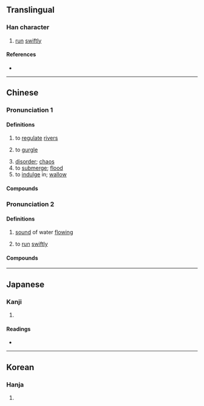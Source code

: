 {{character info/new}}
==Translingual==

===Han character===
{{Han char|rn=85|rad=水|as=04|sn=7|four=36100|canj=EA,XXEA|ids=⿰氵曰}}

# [[run]] [[swiftly]]

====References====
* {{Han ref|kx=0607.110|dkj=17153|dj=1000.120|hdz=31565.010|uh=6C69|ud=27753|bh=CB53|bd=52051}}

----

==Chinese==
{{zh-forms}}

===Pronunciation 1===
{{zh-pron
|m=gǔ
|c=gwat1
|mc=y
|oc=y
|ma=
|cat=v
}}

====Definitions====
{{zh-hanzi}}

# to [[regulate]] [[rivers]]
# {{lb|zh|onomatopoeia}} to [[gurgle]]
# [[disorder]]; [[chaos]]
# to [[submerge]]; [[flood]]
# to [[indulge]] in; [[wallow]]

====Compounds====
{{zh-der|汩暗|汩汩|汩淈|汩湟|汩越|沥沥汩汩|汩乱|汩湮|汩陈|汩泥|汩没|汩溺|汩丧|汩振}}

===Pronunciation 2===
{{zh-pron
|m=yù
|c=gwat1
|mc=y
|oc=y
|ma=
|cat=v
}}

====Definitions====
{{zh-hanzi}}

# {{lb|zh|onomatopoeia}} [[sound]] of water [[flowing]]
# to [[run]] [[swiftly]]

====Compounds====
{{zh-der|汩都都|汩碌碌}}

----

==Japanese==

===Kanji===
{{ja-kanji|grade=|rs=水04}}

# {{defn|lang=ja|sort=水04}}

====Readings====
* {{ja-readings|on=[[いつ]] (itsu), [[ごち]] (gochi), [[ごつ]] (gotsu)|kun=[[ながれる]] (nagareru)}}

----

==Korean==

===Hanja===
{{ko-hanja|hangeul=율|eumhun=|rv=yul|mr=yul|y=yul}}

# {{defn|lang=ko|sort=水04}}